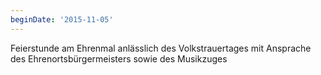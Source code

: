 ```yaml
---
beginDate: '2015-11-05'
---
```


Feierstunde am Ehrenmal anlässlich des Volkstrauertages mit Ansprache des
Ehrenortsbürgermeisters sowie des Musikzuges
